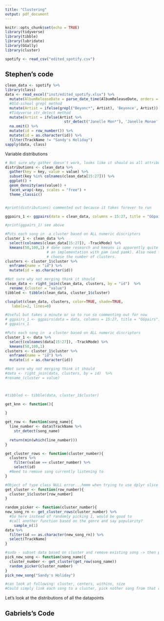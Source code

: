 ```yaml
---
title: "Clustering"
output: pdf_document
---
```


```r
knitr::opts_chunk$set(echo = TRUE)
library(tidyverse)
library(tibble)
library(lubridate)
library(GGally)
library(cluster)

spotify <- read_csv("edited_spotify.csv")
```

## Stephen's code

```r

clean_data <- spotify %>%
library(class)
data <- read_excel("inst/edited_spotify.xlsx") %>%
  mutate(AlbumReleaseDate = parse_date_time(AlbumReleaseDate, orders = c("y", "ym","ymd"))) %>%
  #Old-school grepl method
  mutate(Artist = ifelse(grepl("Beyonc*", Artist), 'Beyonce', Artist)) %>%
  #Tidyverse str_detect method
  mutate(Artist = ifelse(Artist %>% 
                           str_detect("Janelle Mon*"), 'Janelle Monae', Artist)) %>%
  na.omit() %>%
  mutate(id = row_number()) %>%
  mutate(id = as.character(id)) %>%
  filter(TrackName != "Sandy's Holiday")
sapply(data, class)

```


Variable distributions


```r

# Not sure why gather doesn't work, looks like it should as all attributes are numeric but anyway
distributions <- clean_data %>%
  gather(key = key, value = value) %>%
  subset(key %in% colnames(clean_data[15:27])) %>%
  ggplot() +
  geom_density(aes(value)) +
  facet_wrap(~key, scales = "free") +
  theme_classic()


#print(distributions) commented out because it takes forever to run

ggpairs_1 <- ggpairs(data = clean_data, columns = 15:27, title = "GGpairs")

#print(ggpairs_1) see above

#Puts each song in  a cluster based on ALL numeric discriptors
cluster_1 <- clean_data %>%
  select(colnames(clean_data[15:27]), -TrackMode) %>%
  kmeans(50,100,1) # done some research and kmeans is apparently quite naive - working on
                   # an implementation with pam (and pamk). Also need to work on how we
                   # choose the number of clusters.
clusters <- cluster_1$cluster %>%
  enframe(name = "id") %>%
  mutate(id = as.character(id))

#Not sure why not merging think it should
clean_data <- right_join(clean_data, clusters, by = "id")  %>%
  rename_(cluster = "value")
tibbled <- tibble(clean_data, cluster_1$cluster)
```

```r

clusplot(clean_data, clusters, color=TRUE, shade=TRUE,
   labels=2, lines=0)

#Useful but takes a minute or so to run so commenting out for now
# ggpairs_1 <- ggpairs(data = data, columns = 15:27, title = "GGpairs")
# ggpairs_1

#Puts each song in  a cluster based on ALL numeric discriptors
cluster_1 <- data %>%
  select(colnames(data[15:27]), -TrackMode) %>%
  kmeans(50,100,1)
clusters <- cluster_1$cluster %>%
  enframe(name = "id") %>%
  mutate(id = as.character(id)) 

#Not sure why not merging think it should
#data <- right_join(data, clusters, by = id)  %>%
#rename_(cluster = value)



#tibbled <- tibble(data, cluster_1$cluster)

```


```r
get_knn <- function(){
  
}

get_row <- function(song_name){
  line_number <- data$TrackName %>%
    str_detect(song_name)
    
  return(min(which(line_number)))
}

get_cluster_rows <- function(cluster_number){
  clusters %>%
    filter(value == cluster_number) %>%
    select(id) 
  #Need to remove song currently listening to
}

#Object of type class NULL error...hmmm when trying to use dplyr slice but works with base :O
get_cluster <- function(row_number){
  cluster_1$cluster[row_number]
}

random_picker <- function(cluster_number){
new_song_rn <- get_cluster_rows(cluster_number) %>%
  #So here instead of randomly picking 1, would be good to
  #call another function based on the genre and say popularity?
    sample_n(1)
data %>%
  filter(id == as.character(new_song_rn)) %>%
  select(TrackName)
}

#sudo - subset data based on cluster and remove existing song -> then pick one of remaining songs.
pick_new_song <- function(song_name){
  cluster_number <- get_cluster(get_row(song_name))
  random_picker(cluster_number)
}
pick_new_song("Sandy's Holiday")

#can look at following: cluster, centers, withins, size
#Could simply link each song to a cluster, pick nother song from that cluster based on a probabilty linked to popularity of the song and maybe an artist variables as well, as in pick same artist with higher prob if it is in the cluster
```
Let's look at the distributions of all the datapoints


## Gabriels's Code

